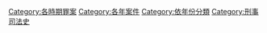 [[Category:各時期罪案|Category:各時期罪案]]
[[Category:各年案件|Category:各年案件]]
[[Category:依年份分類|Category:依年份分類]]
[[Category:刑事司法史|Category:刑事司法史]]
